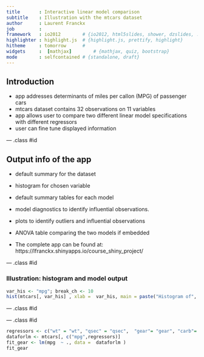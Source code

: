 ```yaml
---
title       : Interactive linear model comparison
subtitle    : Illustration with the mtcars dataset
author      : Laurent Franckx 
job         : 
framework   : io2012        # {io2012, html5slides, shower, dzslides, ...}
highlighter : highlight.js  # {highlight.js, prettify, highlight}
hitheme     : tomorrow      # 
widgets     :  [mathjax]        # {mathjax, quiz, bootstrap}
mode        : selfcontained # {standalone, draft}
---
```



## Introduction

- app addresses  determinants of  miles per callon (MPG) of passenger cars 
- mtcars dataset contains 32 observations on 11 variables
- app allows user to compare two different linear model specifications with different regressors
- user can fine tune displayed information

--- .class #id 


## Output info of the app

- default summary for the dataset

- histogram for chosen variable

- default summary tables for each model

- model diagnostics  to identify influential observations.

- plots to identify outliers and influential observations 

- ANOVA table comparing the two models if embedded 

- The complete app can be found at: https://lfranckx.shinyapps.io/course_shiny_project/

--- .class #id 


### Illustration:  histogram and model output



```r
var_his <- "mpg"; break_ch <- 10
hist(mtcars[, var_his] , xlab =  var_his, main = paste("Histogram of", var_his), breaks = break_ch)
```

 
--- .class #id 


--- .class #id 


```r
regressors <- c("wt" = "wt", "qsec" = "qsec",  "gear"= "gear", "carb"= "carb")
dataforlm <- mtcars[, c("mpg",regressors)]
fit_gear <- lm(mpg  ~ ., data =  dataforlm )
fit_gear
```

